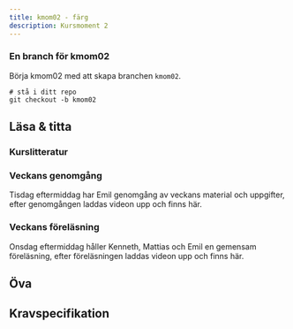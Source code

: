 ```yaml
---
title: kmom02 - färg
description: Kursmoment 2
---
```


### En branch för kmom02

Börja kmom02 med att skapa branchen `kmom02`.

```shell
# stå i ditt repo
git checkout -b kmom02
```


## Läsa & titta


### Kurslitteratur



### Veckans genomgång

Tisdag eftermiddag har Emil genomgång av veckans material och uppgifter, efter genomgången laddas videon upp och finns här.



### Veckans föreläsning

Onsdag eftermiddag håller Kenneth, Mattias och Emil en gemensam föreläsning, efter föreläsningen laddas videon upp och finns här.



## Öva


## Kravspecifikation